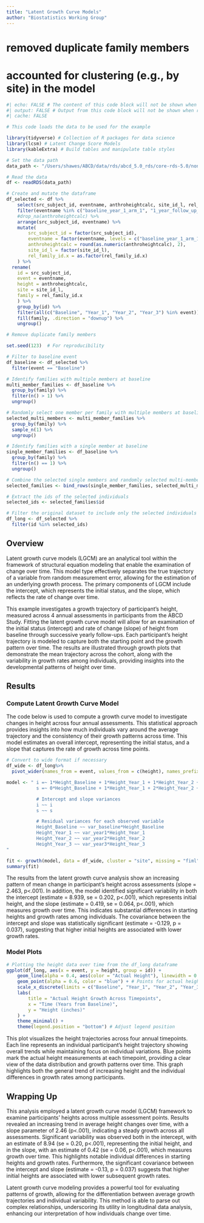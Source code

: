 ```yaml
---
title: "Latent Growth Curve Models"
author: "Biostatistics Working Group"
---
```


# removed duplicate family members
# accounted for clustering (e.g., by site) in the model 
```r

#| echo: FALSE # The content of this code block will not be shown when rendered
#| output: FALSE # Output from this code block will not be shown when rendered
#| cache: FALSE

# This code loads the data to be used for the example

library(tidyverse) # Collection of R packages for data science
library(lcsm) # Latent Change Score Models
library(kableExtra) # Build tables and manipulate table styles

# Set the data path
data_path <- "/Users/shawes/ABCD/data/rds/abcd_5.0_rds/core-rds-5.0/non-imaging_excluding_nt_5.0.rds"

# Read the data
df <- readRDS(data_path)

# Create and mutate the dataframe
df_selected <- df %>%
    select(src_subject_id, eventname, anthroheightcalc, site_id_l, rel_family_id.x) %>%
    filter(eventname %in% c("baseline_year_1_arm_1", "1_year_follow_up_y_arm_1", "2_year_follow_up_y_arm_1", "3_year_follow_up_y_arm_1")) %>%
    #drop_na(anthroheightcalc) %>%
    arrange(src_subject_id, eventname) %>%
    mutate(
        src_subject_id = factor(src_subject_id),
        eventname = factor(eventname, levels = c("baseline_year_1_arm_1", "1_year_follow_up_y_arm_1", "2_year_follow_up_y_arm_1", "3_year_follow_up_y_arm_1"), labels = c("Baseline", "Year_1", "Year_2", "Year_3")),
        anthroheightcalc = round(as.numeric(anthroheightcalc), 2),
        site_id_l = factor(site_id_l), 
        rel_family_id.x = as.factor(rel_family_id.x)
    ) %>%
  rename(
    id = src_subject_id,
    event = eventname,
    height = anthroheightcalc,
    site = site_id_l,
    family = rel_family_id.x
    ) %>%
    group_by(id) %>%
    filter(all(c("Baseline", "Year_1", "Year_2", "Year_3") %in% event)) %>%
    fill(family, .direction = "downup") %>%
    ungroup()

# Remove duplicate family members

set.seed(123)  # For reproducibility

# Filter to baseline event
df_baseline <- df_selected %>%
  filter(event == "Baseline")

# Identify families with multiple members at baseline
multi_member_families <- df_baseline %>%
  group_by(family) %>%
  filter(n() > 1) %>%
  ungroup()

# Randomly select one member per family with multiple members at baseline
selected_multi_members <- multi_member_families %>%
  group_by(family) %>%
  sample_n(1) %>%
  ungroup()

# Identify families with a single member at baseline
single_member_families <- df_baseline %>%
  group_by(family) %>%
  filter(n() == 1) %>%
  ungroup()

# Combine the selected single members and randomly selected multi-members
selected_families <- bind_rows(single_member_families, selected_multi_members)

# Extract the ids of the selected individuals
selected_ids <- selected_families$id

# Filter the original dataset to include only the selected individuals
df_long <- df_selected %>%
  filter(id %in% selected_ids)

```

## Overview

Latent growth curve models (LGCM) are an analytical tool within the framework of structural equation modeling that enable the examination of change over time. This model type effectively separates the true trajectory of a variable from random measurement error, allowing for the estimation of an underlying growth process. The primary components of LGCM include the intercept, which represents the initial status, and the slope, which reflects the rate of change over time.

This example investigates a growth trajectory of participant's height, measured across 4 annual assessments in participants from the ABCD Study. Fitting the latent growth curve model will allow for an examination of the initial status (intercept) and rate of change (slope) of height from baseline through successive yearly follow-ups. Each participant's height trajectory is modeled to capture both the starting point and the growth pattern over time. The results are illustrated through growth plots that demonstrate the mean trajectory across the cohort, along with the variability in growth rates among individuals, providing insights into the developmental patterns of height over time.

## Results 
### Compute Latent Growth Curve Model
The code below is used to compute a growth curve model to investigate changes in height across four annual assessments. This statistical approach provides insights into how much individuals vary around the average trajectory and the consistency of their growth patterns across time. This model estimates an overall intercept, representing the initial status, and a slope that captures the rate of growth across time points. 

```r

# Convert to wide format if necessary
df_wide <- df_long%>%
  pivot_wider(names_from = event, values_from = c(height), names_prefix = "Height_")

model <- " i =~ 1*Height_Baseline + 1*Height_Year_1 + 1*Height_Year_2 + 1*Height_Year_3
           s =~ 0*Height_Baseline + 1*Height_Year_1 + 2*Height_Year_2 + 3*Height_Year_3

           # Intercept and slope variances
           i ~~ i
           s ~~ s

           # Residual variances for each observed variable
           Height_Baseline ~~ var_baseline*Height_Baseline
           Height_Year_1 ~~ var_year1*Height_Year_1
           Height_Year_2 ~~ var_year2*Height_Year_2
           Height_Year_3 ~~ var_year3*Height_Year_3
"

fit <- growth(model, data = df_wide, cluster = "site", missing = "fiml")
summary(fit)

```

The results from the latent growth curve analysis show an increasing pattern of mean change in participant's height across assessments (slope = 2.463, p<.001). In addition, the model identified significant variability in both the intercept (estimate = 8.939, se = 0.202, p<.001), which represents initial height, and the slope (estimate = 0.419, se = 0.064, p<.001), which measures growth over time. This indicates substantial differences in starting heights and growth rates among individuals. The covariance between the intercept and slope was statistically significant (estimate = -0.129, p = 0.037), suggesting that higher initial heights are associated with lower growth rates.

### Model Plots
```r

# Plotting the height data over time from the df_long dataframe
ggplot(df_long, aes(x = event, y = height, group = id)) +
    geom_line(alpha = 0.4, aes(color = "Actual Height"), linewidth = 0.5) + # Lines to connect data points for each participant
    geom_point(alpha = 0.6, color = "blue") + # Points for actual heights
    scale_x_discrete(limits = c("Baseline", "Year_1", "Year_2", "Year_3")) + # Ensuring the order of events
    labs(
        title = "Actual Height Growth Across Timepoints",
        x = "Time (Years from Baseline)",
        y = "Height (inches)"
    ) +
    theme_minimal() +
    theme(legend.position = "bottom") # Adjust legend position

```

This plot visualizes the height trajectories across four annual timepoints. Each line represents an individual participant's height trajectory showing overall trends while maintaining focus on individual variations. Blue points mark the actual height measurements at each timepoint, providing a clear view of the data distribution and growth patterns over time. This graph highlights both the general trend of increasing height and the individual differences in growth rates among participants.

## Wrapping Up
This analysis employed a latent growth curve model (LGCM) framework to examine participants' heights across multiple assessment points. Results revealed an increasing trend in average height changes over time, with a slope parameter of 2.46 (p<.001), indicating a steady growth across all assessments. Significant variability was observed both in the intercept, with an estimate of 8.94 (se = 0.20, p<.001), representing the initial height, and in the slope, with an estimate of 0.42 (se = 0.06, p<.001), which measures growth over time. This highlights notable individual differences in starting heights and growth rates. Furthermore, the significant covariance between the intercept and slope (estimate = -0.13, p = 0.037) suggests that higher initial heights are associated with lower subsequent growth rates.

Latent growth curve modeling provides a powerful tool for evaluating patterns of growth, allowing for the differentiation between average growth trajectories and individual variability. This method is able to parse out complex relationships, underscoring its utility in longitudinal data analysis, enhancing our interpretation of how individuals change over time.


